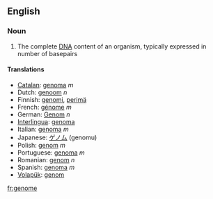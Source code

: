 ==English==
===Noun===
{{wikipediapar|Genome}}
# {{genetics}} The complete [[DNA]] content of an organism, typically expressed in number of basepairs

====Translations====
*[[Catalan]]: [[genoma]] ''m''
*Dutch: [[genoom]] ''n''
*Finnish: [[genomi]], [[perimä]]
*French: [[génome]] ''m''
*German: [[Genom]] ''n''
*[[Interlingua]]: [[genoma]]
*Italian: [[genoma]] ''m''
*Japanese: [[ゲノム]] (genomu)
*Polish: [[genom]] ''m''
*Portuguese: [[genoma]] ''m''
*Romanian: [[genom]] ''n''
*Spanish: [[genoma]] ''m''
*[[Volapük]]: [[genom]]

[[fr:genome]]